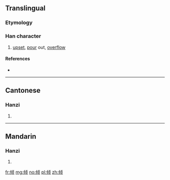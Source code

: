 {{also|傾}}
==Translingual==

===Etymology===
{{Han simp|傾|f=頁|t=页}}

===Han character===
{{Han char|rn=9|rad=人|as=08|sn=10|four=|canj=人心一人 (OPMO)|ids=⿰[[亻]][[顷]]}}

# [[upset]], [[pour]] out, [[overflow]]

====References====
* {{Han ref|kx=0109.171|hdz=10182.010|uh=503E|ud=20542}}

----

==Cantonese==

===Hanzi===
{{yue-hanzi|jyut=king1|y=king1|tra=傾}}

# {{defn|lang=yue|sort=人08}}

----

==Mandarin==

===Hanzi===
{{cmn-hanzi|tra=傾|pin=[[qīng]] ([[qing1]])|wg=ch'ing<sup>1</sup>}}

# {{defn|lang=cmn|sort=人08}}

[[fr:倾]]
[[mg:倾]]
[[no:倾]]
[[pl:倾]]
[[zh:倾]]